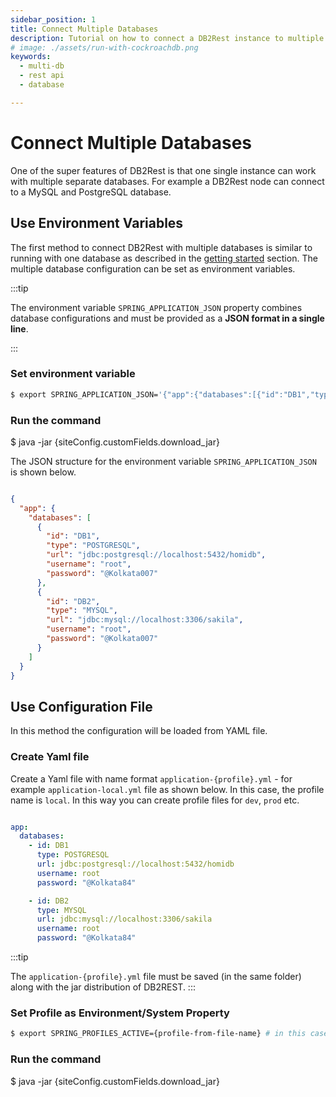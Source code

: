 ```yaml
---
sidebar_position: 1
title: Connect Multiple Databases
description: Tutorial on how to connect a DB2Rest instance to multiple physical database.
# image: ./assets/run-with-cockroachdb.png
keywords:
  - multi-db
  - rest api
  - database

---
```



# Connect Multiple Databases

One of the super features of DB2Rest is that one single instance can work with multiple separate databases. For example
a DB2Rest node can connect to a MySQL and PostgreSQL database.

## Use Environment Variables

The first method to connect DB2Rest with multiple databases is similar to running with one database as described in the [getting started](../intro) section.
The multiple database configuration can be set as environment variables.

:::tip

The environment variable `SPRING_APPLICATION_JSON` property combines database configurations and must be provided as a **JSON format in a single line**.

:::

### Set environment variable

```bash
$ export SPRING_APPLICATION_JSON='{"app":{"databases":[{"id":"DB1","type":"POSTGRESQL","url":"jdbc:postgresql://localhost:5432/homidb","username":"root","password":"@Kolkata007"},{"id":"DB2","type":"MYSQL","url":"jdbc:mysql://localhost:3306/sakila","username":"root","password":"@Kolkata007"}]}}'
```

### Run the command

<CodeBlock language="jsx">$ java -jar {siteConfig.customFields.download_jar}</CodeBlock>


The JSON structure for the environment variable `SPRING_APPLICATION_JSON` is shown below.

```json lines

{
  "app": {
    "databases": [
      {
        "id": "DB1",
        "type": "POSTGRESQL",
        "url": "jdbc:postgresql://localhost:5432/homidb",
        "username": "root",
        "password": "@Kolkata007"
      },
      {
        "id": "DB2",
        "type": "MYSQL",
        "url": "jdbc:mysql://localhost:3306/sakila",
        "username": "root",
        "password": "@Kolkata007"
      }
    ]
  }
}

```

## Use Configuration File

In this method the configuration will be loaded from YAML file.

### Create Yaml file

Create a Yaml file with name format `application-{profile}.yml` - for example `application-local.yml` file as shown below. In this case, the
profile name is `local`. In this way you can create profile files for `dev`, `prod` etc.

```yaml

app:
  databases:
    - id: DB1
      type: POSTGRESQL
      url: jdbc:postgresql://localhost:5432/homidb
      username: root
      password: "@Kolkata84"

    - id: DB2
      type: MYSQL
      url: jdbc:mysql://localhost:3306/sakila
      username: root
      password: "@Kolkata84"

```

:::tip

The `application-{profile}.yml` file must be saved (in the same folder) along with the jar distribution of DB2REST.
:::

### Set Profile as Environment/System Property

```bash
$ export SPRING_PROFILES_ACTIVE={profile-from-file-name} # in this case `local`
````

### Run the command

<CodeBlock language="jsx">$ java -jar {siteConfig.customFields.download_jar}</CodeBlock>
